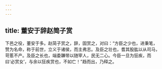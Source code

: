```yaml
---
---
---
```

title: 董安于辞赵简子赏
---


下邑之役，董安于多。赵简子赏之，辞，固赏之，对曰：“方臣之少也，进秉笔，赞为名命，称于前世，立义于诸侯，而主弗志。及臣之壮也，耆其股肱以从司马，苛慝不产。及臣之长也，端委韠带以随宰人，民无二心。今臣一旦为狂疾，而曰‘必赏女’，与余以狂疾赏也，不如亡！”趋而出，乃释之。

